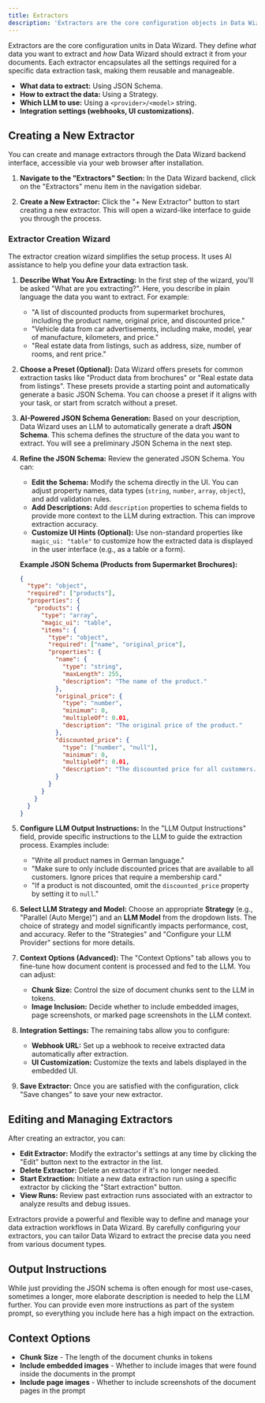 ```yaml
---
title: Extractors
description: 'Extractors are the core configuration objects in Data Wizard'
---
```


Extractors are the core configuration units in Data Wizard. They define *what* data you want to extract and *how* Data Wizard should extract it from your documents. Each extractor encapsulates all the settings required for a specific data extraction task, making them reusable and manageable.

*   **What data to extract:** Using JSON Schema.
*   **How to extract the data:** Using a Strategy.
*   **Which LLM to use:** Using a `<provider>/<model>` string.
*   **Integration settings (webhooks, UI customizations).**

## Creating a New Extractor

You can create and manage extractors through the Data Wizard backend interface, accessible via your web browser after installation.

1.  **Navigate to the "Extractors" Section:** In the Data Wizard backend, click on the "Extractors" menu item in the navigation sidebar.

2.  **Create a New Extractor:** Click the "+ New Extractor" button to start creating a new extractor. This will open a wizard-like interface to guide you through the process.

### Extractor Creation Wizard

The extractor creation wizard simplifies the setup process. It uses AI assistance to help you define your data extraction task.

1.  **Describe What You Are Extracting:** In the first step of the wizard, you'll be asked "What are you extracting?". Here, you describe in plain language the data you want to extract. For example:

    *   "A list of discounted products from supermarket brochures, including the product name, original price, and discounted price."
    *   "Vehicle data from car advertisements, including make, model, year of manufacture, kilometers, and price."
    *   "Real estate data from listings, such as address, size, number of rooms, and rent price."

2.  **Choose a Preset (Optional):** Data Wizard offers presets for common extraction tasks like "Product data from brochures" or "Real estate data from listings". These presets provide a starting point and automatically generate a basic JSON Schema. You can choose a preset if it aligns with your task, or start from scratch without a preset.

3.  **AI-Powered JSON Schema Generation:** Based on your description, Data Wizard uses an LLM to automatically generate a draft **JSON Schema**. This schema defines the structure of the data you want to extract.  You will see a preliminary JSON Schema in the next step.

4.  **Refine the JSON Schema:** Review the generated JSON Schema. You can:

    *   **Edit the Schema:**  Modify the schema directly in the UI. You can adjust property names, data types (`string`, `number`, `array`, `object`), and add validation rules.
    *   **Add Descriptions:** Add `description` properties to schema fields to provide more context to the LLM during extraction. This can improve extraction accuracy.
    *   **Customize UI Hints (Optional):** Use non-standard properties like `magic_ui: "table"` to customize how the extracted data is displayed in the user interface (e.g., as a table or a form).

    **Example JSON Schema (Products from Supermarket Brochures):**

    ```json
    {
      "type": "object",
      "required": ["products"],
      "properties": {
        "products": {
          "type": "array",
          "magic_ui": "table",
          "items": {
            "type": "object",
            "required": ["name", "original_price"],
            "properties": {
              "name": {
                "type": "string",
                "maxLength": 255,
                "description": "The name of the product."
              },
              "original_price": {
                "type": "number",
                "minimum": 0,
                "multipleOf": 0.01,
                "description": "The original price of the product."
              },
              "discounted_price": {
                "type": ["number", "null"],
                "minimum": 0,
                "multipleOf": 0.01,
                "description": "The discounted price for all customers. Prices only applying to customers with a membership card should not be included here."
              }
            }
          }
        }
      }
    }
    ```

5.  **Configure LLM Output Instructions:** In the "LLM Output Instructions" field, provide specific instructions to the LLM to guide the extraction process. Examples include:

    *   "Write all product names in German language."
    *   "Make sure to only include discounted prices that are available to all customers. Ignore prices that require a membership card."
    *   "If a product is not discounted, omit the `discounted_price` property by setting it to `null`."

6.  **Select LLM Strategy and Model:** Choose an appropriate **Strategy** (e.g., "Parallel (Auto Merge)") and an **LLM Model** from the dropdown lists. The choice of strategy and model significantly impacts performance, cost, and accuracy. Refer to the "Strategies" and "Configure your LLM Provider" sections for more details.

7.  **Context Options (Advanced):**  The "Context Options" tab allows you to fine-tune how document content is processed and fed to the LLM. You can adjust:
    *   **Chunk Size:** Control the size of document chunks sent to the LLM in tokens.
    *   **Image Inclusion:** Decide whether to include embedded images, page screenshots, or marked page screenshots in the LLM context.

8.  **Integration Settings:** The remaining tabs allow you to configure:
    *   **Webhook URL:** Set up a webhook to receive extracted data automatically after extraction.
    *   **UI Customization:** Customize the texts and labels displayed in the embedded UI.

9.  **Save Extractor:** Once you are satisfied with the configuration, click "Save changes" to save your new extractor.

## Editing and Managing Extractors

After creating an extractor, you can:

*   **Edit Extractor:** Modify the extractor's settings at any time by clicking the "Edit" button next to the extractor in the list.
*   **Delete Extractor:** Delete an extractor if it's no longer needed.
*   **Start Extraction:** Initiate a new data extraction run using a specific extractor by clicking the "Start extraction" button.
*   **View Runs:** Review past extraction runs associated with an extractor to analyze results and debug issues.

Extractors provide a powerful and flexible way to define and manage your data extraction workflows in Data Wizard. By carefully configuring your extractors, you can tailor Data Wizard to extract the precise data you need from various document types.

## Output Instructions

While just providing the JSON schema is often enough for most use-cases, sometimes a longer, more elaborate description is needed to help the LLM further.
You can provide even more instructions as part of the system prompt, so everything you include here has a high impact on the extraction.

## Context Options

*  **Chunk Size** - The length of the document chunks in tokens
*  **Include embedded images** - Whether to include images that were found inside the documents in the prompt
*  **Include page images** - Whether to include screenshots of the document pages in the prompt


<More />